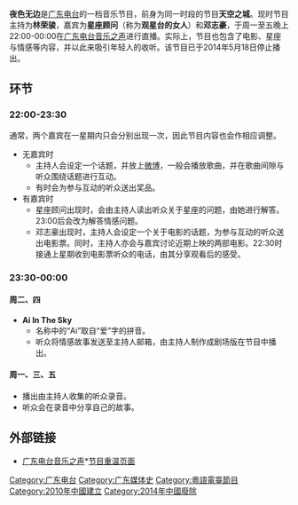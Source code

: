 {{Unreferenced |time=2013-08-09T03:00:34+00:00 }}
{{Original research|time=2013-08-09T06:51:40+00:00}}
{{電台節目信息框
|show_name          = 夜色无边<br>The Boundless Darkness
|image              =
|imagesize          = 
|caption            = 
|other_names        =
|format             = 
|runtime            = 120分钟
|country            = {{CHN}}
|language           = [[粤语|粤语]]
|home_station       = [[广东电台|广东电台]][[广东人民广播电台音乐之声|音乐之声]]
|syndicates         = 
|television         = 
|presenter          = '''林荣骏'''
|starring           = '''星座顾问<br>邓志豪（杂志编辑）'''
|announcer          = 
|creator            = 
|writer             = 
|director           = 
|senior_editor      = 
|editor             = 
|producer           =
|exec_producer      = 
|narrated           = 
|rec_location       = [[广东人民广播电台|广东人民广播电台]]
|first_aired        = 2010年7月18日
|last_aired         = 2014年5月18日
|time_from          = 逢星期一至五 22:00
|time_to            = 00:00
|time_from_2        = 
|time_to_2          = 
|time_from_3        = 
|time_to_3          = 
|repeat_date_start  = 
|repeat_date_last   = 
|repeat_time_from_1 = 
|repeat_time_to_1   = 
|repeat_time_from_2 = 
|repeat_time_to_2   = 
|repeat_time_from_3 = 
|repeat_time_to_3   = 
|num_series         = 
|num_episodes       = 
|audio_format       =
|opentheme          =
|othertheme         = 
|endtheme           = 
|website            =
|podcast            = 
}}
'''夜色无边'''是[[广东人民广播电台|广东电台]]的一档音乐节目，前身为同一时段的节目'''天空之城'''。现时节目主持为'''林荣骏'''，嘉宾为'''星座顾问'''（称为'''观星台的女人'''）和'''邓志豪'''，于周一至五晚上22:00-00:00在[[广东人民广播电台音乐之声|广东电台音乐之声]]进行直播。实际上，节目也包含了电影、星座与情感等内容，并以此来吸引年轻人的收听。该节目已于2014年5月18日停止播出。

==环节==
===22:00-23:30===
通常，两个嘉宾在一星期内只会分别出现一次，因此节目内容也会作相应调整。
*无嘉宾时
**主持人会设定一个话题，并放上[[微博|微博]]，一般会播放歌曲，并在歌曲间隙与听众围绕话题进行互动。
**有时会为参与互动的听众送出奖品。
*有嘉宾时
**星座顾问出现时，会由主持人读出听众关于星座的问题，由她进行解答。23:00后会改为解答情感问题。
**邓志豪出现时，主持人会设定一个关于电影的话题，为参与互动的听众送出电影票。同时，主持人亦会与嘉宾讨论近期上映的两部电影。22:30时接通上星期收到电影票听众的电话，由其分享观看后的感受。
===23:30-00:00===
====周二、四====
*'''Ai In The Sky'''
**名称中的“Ai”取自“爱”字的拼音。
**听众将情感故事发送至主持人邮箱，由主持人制作成剧场版在节目中播出。
====周一、三、五====
*播出由主持人收集的听众录音。
*听众会在录音中分享自己的故事。

==外部链接==
*[https://web.archive.org/web/20010205012100/http://fm993.com.cn/ 广东电台音乐之声]*[http://www.fm993.com.cn/program/more.do?columnId=41&play_time= 节目重温页面]{{Wayback|url=http://fm993.com.cn/ |date=20010205012100 }}

[[Category:广东电台|Category:广东电台]]
[[Category:广东媒体史|Category:广东媒体史]]
[[Category:粵語電臺節目|Category:粵語電臺節目]]
[[Category:2010年中國建立|Category:2010年中國建立]]
[[Category:2014年中國廢除|Category:2014年中國廢除]]